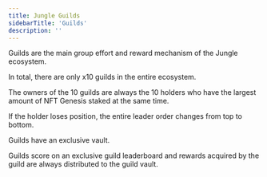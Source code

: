 ```yaml
---
title: Jungle Guilds
sidebarTitle: 'Guilds'
description: ''
---
```


Guilds are the main group effort and reward mechanism of the Jungle ecosystem.

In total, there are only x10 guilds in the entire ecosystem.

The owners of the 10 guilds are always the 10 holders who have the largest amount of NFT Genesis staked at the same time.

If the holder loses position, the entire leader order changes from top to bottom.

Guilds have an exclusive vault.

Guilds score on an exclusive guild leaderboard and rewards acquired by the guild are always distributed to the guild vault.